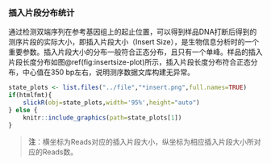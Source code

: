 ### 插入片段分布统计

通过检测双端序列在参考基因组上的起止位置，可以得到样品DNA打断后得到的测序片段的实际大小，即插入片段大小（Insert Size），是生物信息分析时的一个重要参数。插入片段大小的分布一般符合正态分布，且只有一个单峰。样品的插入片段长度分布如图\@ref(fig:insertsize-plot)所示，插入片段长度分布符合正态分布，中心值在350 bp左右，说明测序数据文库构建无异常。

```r
state_plots <- list.files("../file","*insert.png",full.names=TRUE)
if(htmlfmt){
    slickR(obj=state_plots,width='95%',height="auto")
} else {
    knitr::include_graphics(path=state_plots[1])
}
```

> **注**：横坐标为Reads对应的插入片段大小，纵坐标为相应插入片段大小所对应的Reads数。